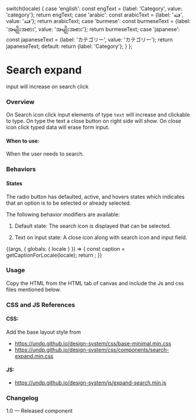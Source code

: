 
  switch(locale) {
    case 'english': const engText = {label: 'Category', value: 'category'}; return engText;
    case 'arabic': const arabicText = {label: 'فئة', value: 'فئة'}; return arabicText;
    case 'burmese': const burmeseText = {label: 'အမျိုးအစား', value: 'အမျိုးအစား'}; return burmeseText;
    case 'japanese': const japaneseText = {label: 'カテゴリー', value: 'カテゴリー'}; return japaneseText;
    default:
      return {label: 'Category'};
  }
};

<Meta title="Components/Forms/Search expand" />

# Search expand
input will increase on search click

### Overview
On Search icon click input elements of type <code>text</code> will increase  and clickable to type. On type the text a close button on right side will show. On close icon click typed data will erase form input.

#### When to use:
When the user needs to search.


### Behaviors
#### States
The radio button has defaulted, active, and hovers states which indicates that an option is to be selected or already selected.

The following behavior modifiers are available:

1. Default state:
The search icon is displayed that can be selected.

2. Text on input state:
A close icon along with search icon and input field.

<Canvas>
<Story name="Search expand">
  {(args, { globals: { locale } }) => {
    const caption = getCaptionForLocale(locale);
    return <SearchExpand></SearchExpand>;
  }}
</Story>
</Canvas>

### Usage
Copy the HTML from the HTML tab of canvas and include the Js and css files mentioned below.

### CSS and JS References
#### CSS:
Add the base layout style from

- https://undp.github.io/design-system/css/base-minimal.min.css
- https://undp.github.io/design-system/css/components/search-expand.min.css

#### JS:
- https://undp.github.io/design-system/js/expand-search.min.js

### Changelog
1.0 — Released component

